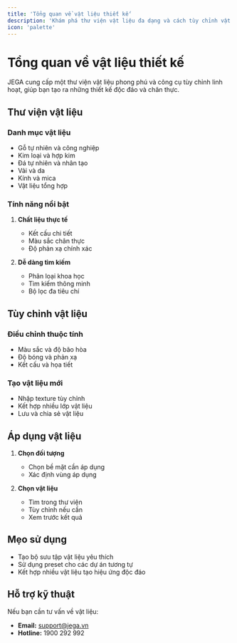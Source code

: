 ```yaml
---
title: 'Tổng quan về vật liệu thiết kế'
description: 'Khám phá thư viện vật liệu đa dạng và cách tùy chỉnh vật liệu trong JEGA'
icon: 'palette'
---
```


# Tổng quan về vật liệu thiết kế

JEGA cung cấp một thư viện vật liệu phong phú và công cụ tùy chỉnh linh hoạt, giúp bạn tạo ra những thiết kế độc đáo và chân thực.

## Thư viện vật liệu

### Danh mục vật liệu
- Gỗ tự nhiên và công nghiệp
- Kim loại và hợp kim
- Đá tự nhiên và nhân tạo
- Vải và da
- Kính và mica
- Vật liệu tổng hợp

### Tính năng nổi bật
1. **Chất liệu thực tế**
   - Kết cấu chi tiết
   - Màu sắc chân thực
   - Độ phản xạ chính xác

2. **Dễ dàng tìm kiếm**
   - Phân loại khoa học
   - Tìm kiếm thông minh
   - Bộ lọc đa tiêu chí

## Tùy chỉnh vật liệu

### Điều chỉnh thuộc tính
- Màu sắc và độ bão hòa
- Độ bóng và phản xạ
- Kết cấu và họa tiết

### Tạo vật liệu mới
- Nhập texture tùy chỉnh
- Kết hợp nhiều lớp vật liệu
- Lưu và chia sẻ vật liệu

## Áp dụng vật liệu

1. **Chọn đối tượng**
   - Chọn bề mặt cần áp dụng
   - Xác định vùng áp dụng

2. **Chọn vật liệu**
   - Tìm trong thư viện
   - Tùy chỉnh nếu cần
   - Xem trước kết quả

## Mẹo sử dụng

- Tạo bộ sưu tập vật liệu yêu thích
- Sử dụng preset cho các dự án tương tự
- Kết hợp nhiều vật liệu tạo hiệu ứng độc đáo

## Hỗ trợ kỹ thuật

Nếu bạn cần tư vấn về vật liệu:
- **Email:** support@jega.vn
- **Hotline:** 1900 292 992

